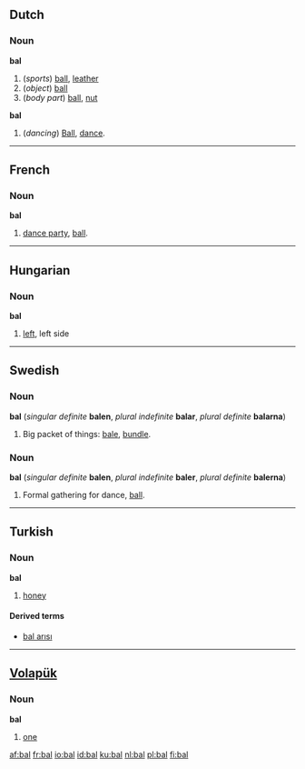 ==Dutch==

===Noun===
{{nl-noun|ballen|balletje}}
'''bal''' {{m}}
# (''sports'') [[ball]], [[leather]]
# (''object'') [[ball]]
# (''body part'') [[ball]], [[nut]]

{{nl-noun|bals|balletje}}
'''bal''' {{n}}
# (''dancing'') [[ball|Ball]], [[dance]].

----

==French==

===Noun===
'''bal''' {{m}}
# [[dance party]], [[ball]].

----
==Hungarian==

===Noun===
'''bal'''
# [[left]], left side

----
==Swedish==

===Noun===
'''bal''' {{c}} (''singular definite'' '''balen''', ''plural indefinite'' '''balar''', ''plural definite'' '''balarna''')

# Big packet of things: [[bale]], [[bundle]].

===Noun===
'''bal''' {{c}} (''singular definite'' '''balen''', ''plural indefinite'' '''baler''', ''plural definite'' '''balerna''')

# Formal gathering for dance, [[ball]].

----
==Turkish==

===Noun===
'''bal'''
# [[honey]]

====Derived terms====
*[[bal arısı]]

----
==[[Volapük]]==

===Noun===
'''bal'''
# [[one]]

[[af:bal]]
[[fr:bal]]
[[io:bal]]
[[id:bal]]
[[ku:bal]]
[[nl:bal]]
[[pl:bal]]
[[fi:bal]]